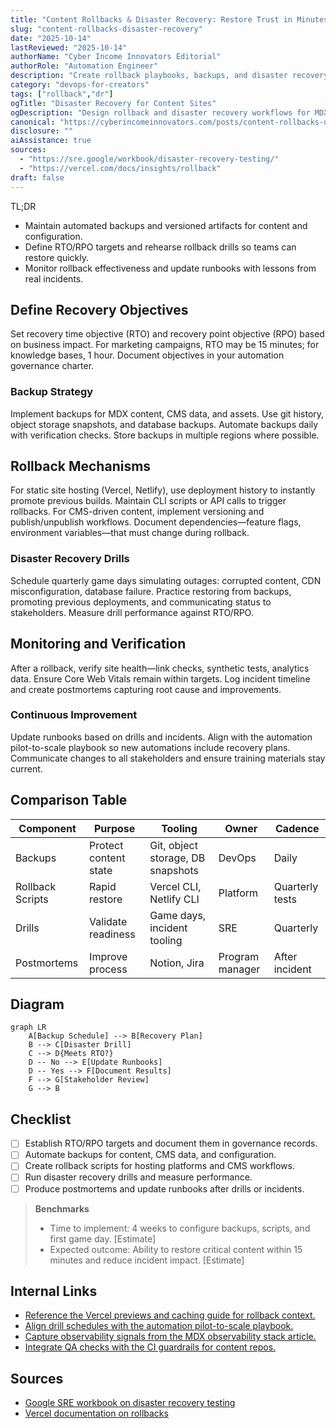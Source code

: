 ```yaml
---
title: "Content Rollbacks & Disaster Recovery: Restore Trust in Minutes"
slug: "content-rollbacks-disaster-recovery"
date: "2025-10-14"
lastReviewed: "2025-10-14"
authorName: "Cyber Income Innovators Editorial"
authorRole: "Automation Engineer"
description: "Create rollback playbooks, backups, and disaster recovery drills for content sites on modern hosting platforms."
category: "devops-for-creators"
tags: ["rollback","dr"]
ogTitle: "Disaster Recovery for Content Sites"
ogDescription: "Design rollback and disaster recovery workflows for MDX content deployments."
canonical: "https://cyberincomeinnovators.com/posts/content-rollbacks-disaster-recovery"
disclosure: ""
aiAssistance: true
sources:
  - "https://sre.google/workbook/disaster-recovery-testing/"
  - "https://vercel.com/docs/insights/rollback"
draft: false
---
```


TL;DR
- Maintain automated backups and versioned artifacts for content and configuration.
- Define RTO/RPO targets and rehearse rollback drills so teams can restore quickly.
- Monitor rollback effectiveness and update runbooks with lessons from real incidents.

## Define Recovery Objectives
Set recovery time objective (RTO) and recovery point objective (RPO) based on business impact. For marketing campaigns, RTO may be 15 minutes; for knowledge bases, 1 hour. Document objectives in your automation governance charter.

### Backup Strategy
Implement backups for MDX content, CMS data, and assets. Use git history, object storage snapshots, and database backups. Automate backups daily with verification checks. Store backups in multiple regions where possible.

## Rollback Mechanisms
For static site hosting (Vercel, Netlify), use deployment history to instantly promote previous builds. Maintain CLI scripts or API calls to trigger rollbacks. For CMS-driven content, implement versioning and publish/unpublish workflows. Document dependencies—feature flags, environment variables—that must change during rollback.

### Disaster Recovery Drills
Schedule quarterly game days simulating outages: corrupted content, CDN misconfiguration, database failure. Practice restoring from backups, promoting previous deployments, and communicating status to stakeholders. Measure drill performance against RTO/RPO.

## Monitoring and Verification
After a rollback, verify site health—link checks, synthetic tests, analytics data. Ensure Core Web Vitals remain within targets. Log incident timeline and create postmortems capturing root cause and improvements.

### Continuous Improvement
Update runbooks based on drills and incidents. Align with the automation pilot-to-scale playbook so new automations include recovery plans. Communicate changes to all stakeholders and ensure training materials stay current.

## Comparison Table
| Component | Purpose | Tooling | Owner | Cadence |
| --- | --- | --- | --- | --- |
| Backups | Protect content state | Git, object storage, DB snapshots | DevOps | Daily |
| Rollback Scripts | Rapid restore | Vercel CLI, Netlify CLI | Platform | Quarterly tests |
| Drills | Validate readiness | Game days, incident tooling | SRE | Quarterly |
| Postmortems | Improve process | Notion, Jira | Program manager | After incident |

## Diagram
```mermaid
graph LR
    A[Backup Schedule] --> B[Recovery Plan]
    B --> C[Disaster Drill]
    C --> D{Meets RTO?}
    D -- No --> E[Update Runbooks]
    D -- Yes --> F[Document Results]
    F --> G[Stakeholder Review]
    G --> B
```

## Checklist
- [ ] Establish RTO/RPO targets and document them in governance records.
- [ ] Automate backups for content, CMS data, and configuration.
- [ ] Create rollback scripts for hosting platforms and CMS workflows.
- [ ] Run disaster recovery drills and measure performance.
- [ ] Produce postmortems and update runbooks after drills or incidents.

> **Benchmarks**
> - Time to implement: 4 weeks to configure backups, scripts, and first game day. [Estimate]
> - Expected outcome: Ability to restore critical content within 15 minutes and reduce incident impact. [Estimate]

## Internal Links
- [Reference the Vercel previews and caching guide for rollback context.](../devops-for-creators/vercel-content-sites-previews-edge-caching.mdx)
- [Align drill schedules with the automation pilot-to-scale playbook.](../ai-automation-foundations/automation-pilot-to-scale-playbook.mdx)
- [Capture observability signals from the MDX observability stack article.](../devops-for-creators/mdx-site-observability-stack.mdx)
- [Integrate QA checks with the CI guardrails for content repos.](../devops-for-creators/ci-for-content-repos.mdx)

## Sources
- [Google SRE workbook on disaster recovery testing](https://sre.google/workbook/disaster-recovery-testing/)
- [Vercel documentation on rollbacks](https://vercel.com/docs/insights/rollback)
